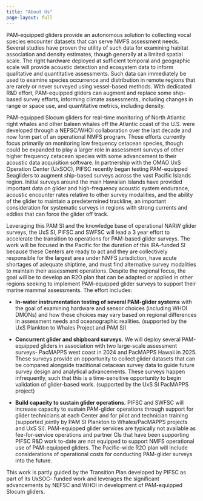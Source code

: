 ```yaml
---
title: "About Us"
page-layout: full
---
```


PAM-equipped gliders provide an autonomous solution to collecting vocal species encounter datasets that can serve NMFS assessment needs. Several studies have proven the utility of such data for examining habitat association and density estimates, though generally at a limited spatial scale. The right hardware deployed at sufficient temporal and geographic scale will provide acoustic detection and ecosystem data to inform qualitative and quantitative assessments. Such data can immediately be used to examine species occurrence and distribution in remote regions that are rarely or never surveyed using vessel-based methods. With dedicated R&D effort, PAM-equipped gliders can augment and replace some ship-based survey efforts, informing climate assessments, including changes in range or space use, and quantitative metrics, including density.

PAM-equipped Slocum gliders for real-time monitoring of North Atlantic right whales and other baleen whales off the Atlantic coast of the U.S. were developed through a NEFSC/WHOI collaboration over the last decade and now form part of an operational NMFS program. Those efforts currently focus primarily on monitoring low frequency cetacean species, though could be expanded to play a larger role in assessment surveys of other higher frequency cetacean species with some advancement to their acoustic data acquisition software. In partnership with the OMAO UxS Operation Center (UxSOC), PIFSC recently began testing PAM-equipped Seagliders to augment ship-based surveys across the vast Pacific Islands region. Initial surveys around the main Hawaiian Islands have provided important data on glider and high-frequency acoustic system endurance, acoustic encounter rates relative to other survey modalities, and the ability of the glider to maintain a predetermined trackline, an important consideration for systematic surveys in regions with strong currents and eddies that can force the glider off track.

Leveraging this PAM SI and the knowledge base of operational NARW glider surveys, the UxS SI, PIFSC and SWFSC will lead a 3 year effort to accelerate the transition to operations for PAM-based glider surveys. The work will be focused in the Pacific for the duration of this IRA-funded SI because these Centers are ready to act and they are collectively responsible for the largest area under NMFS jurisdiction, have acute shortages of adequate shiptime, and must find alternative survey modalities to maintain their assessment operations. Despite the regional focus, the goal will be to develop an R2O plan that can be adapted or applied in other regions seeking to implement PAM-equipped glider surveys to support their marine mammal assessments. The effort includes:

-   **In-water instrumentation testing of several PAM-glider systems** with the goal of examining hardware and sensor choices (including WHOI DMONs) and how these choices may vary based on regional differences in assessment needs and oceanographic realities. (supported by the UxS Plankton to Whales Project and PAM SI)

-   **Concurrent glider and shipboard surveys.** We will deploy several PAM-equipped gliders in association with two large-scale assessment surveys- PacMAPPS west coast in 2024 and PacMAPPS Hawaii in 2025. These surveys provide an opportunity to collect glider datasets that can be compared alongside traditional cetacean survey data to guide future survey design and analytical advancements. These surveys happen infrequently, such that this is a time-sensitive opportunity to begin validation of glider-based work. (supported by the UxS SI PacMAPPS project)

-   **Build capacity to sustain glider operations.** PIFSC and SWFSC will increase capacity to sustain PAM-glider operations through support for glider technicians at each Center and for pilot and technician training (supported jointly by PAM SI Plankton to Whales/PacMAPPS projects and UxS SI). PAM-equipped glider services are typically not available as fee-for-service operations and partner CIs that have been supporting PIFSC R&D work to-date are not equipped to support NMFS operational use of PAM-equipped gliders. The Pacific-wide R2O plan will include considerations of operational costs for conducting PAM-glider surveys into the future.

This work is partly guided by the Transition Plan developed by PIFSC as part of its UxSOC- funded work and leverages the significant advancements by NEFSC and WHOI in development of PAM-equipped Slocum gliders.
